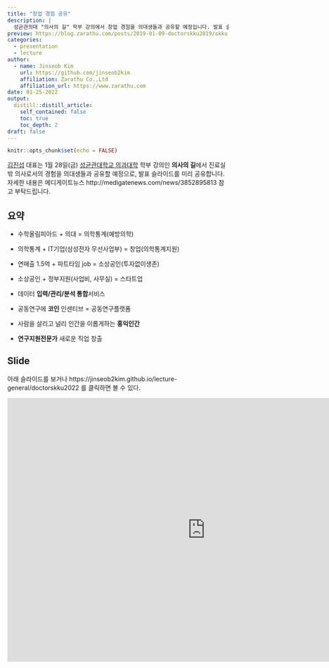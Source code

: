 ```yaml
---
title: "창업 경험 공유"
description: |
  성균관의대 "의사의 길" 학부 강의에서 창업 경험을 의대생들과 공유할 예정입니다. 발표 슬라이드를 미리 공유합니다.
preview: https://blog.zarathu.com/posts/2019-01-09-doctorskku2019/skku.jpg
categories:
  - presentation
  - lecture
author:
  - name: Jinseob Kim
    url: https://github.com/jinseob2kim
    affiliation: Zarathu Co.,Ltd
    affiliation_url: https://www.zarathu.com
date: 01-25-2022
output:
  distill::distill_article:
    self_contained: false
    toc: true
    toc_depth: 2
draft: false
---
```


```r
knitr::opts_chunk$set(echo = FALSE)
```

[김진섭](https://github.com/jinseob2kim) 대표는 1월 28일(금) [성균관대학교 의과대학](http://www.skkumed.ac.kr/) 학부 강의인 **의사의 길**에서 진료실 밖 의사로서의 경험을 의대생들과 공유할 예정으로, 발표 슬라이드를 미리 공유합니다. 자세한 내용은 메디게이트뉴스 http://medigatenews.com/news/3852895813 참고 부탁드립니다.


## 요약

* 수학올림피아드 + 의대 = 의학통계(예방의학)

* 의학통계 + IT기업(삼성전자 무선사업부) = 창업(의학통계지원)

* 연매출 1.5억 + 파트타임 job = 소상공인(투자없이생존)

* 소상공인 + 정부지원(사업비, 사무실) = 스타트업

* 데이터 **입력/관리/분석 통합**서비스 

* 공동연구에 **코인** 인센티브 = 공동연구플랫폼

* 사람을 살리고 널리 인간을 이롭게하는 **홍익인간**

* **연구지원전문가** 새로운 직업 창출

## Slide

아래 슬라이드를 보거나 https://jinseob2kim.github.io/lecture-general/doctorskku2022 를 클릭하면 볼 수 있다.

<iframe src="https://jinseob2kim.github.io/lecture-general/doctorskku2022" width="900" height="600" style="border: none;"></iframe>


